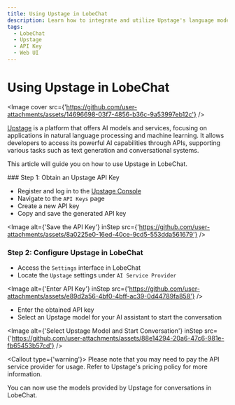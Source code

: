 ```yaml
---
title: Using Upstage in LobeChat
description: Learn how to integrate and utilize Upstage's language model APIs in LobeChat.
tags:
  - LobeChat
  - Upstage
  - API Key
  - Web UI
---
```


# Using Upstage in LobeChat

<Image cover src={'https://github.com/user-attachments/assets/14696698-03f7-4856-b36c-9a53997eb12c'} />

[Upstage](https://www.upstage.ai/) is a platform that offers AI models and services, focusing on applications in natural language processing and machine learning. It allows developers to access its powerful AI capabilities through APIs, supporting various tasks such as text generation and conversational systems.

This article will guide you on how to use Upstage in LobeChat.

<Steps>
  ### Step 1: Obtain an Upstage API Key

  - Register and log in to the [Upstage Console](https://console.upstage.ai/home)
  - Navigate to the `API Keys` page
  - Create a new API key
  - Copy and save the generated API key

  <Image alt={'Save the API Key'} inStep src={'https://github.com/user-attachments/assets/8a0225e0-16ed-40ce-9cd5-553dda561679'} />

  ### Step 2: Configure Upstage in LobeChat

  - Access the `Settings` interface in LobeChat
  - Locate the `Upstage` settings under `AI Service Provider`

  <Image alt={'Enter API Key'} inStep src={'https://github.com/user-attachments/assets/e89d2a56-4bf0-4bff-ac39-0d44789fa858'} />

  - Enter the obtained API key
  - Select an Upstage model for your AI assistant to start the conversation

  <Image alt={'Select Upstage Model and Start Conversation'} inStep src={'https://github.com/user-attachments/assets/88e14294-20a6-47c6-981e-fb65453b57cd'} />

  <Callout type={'warning'}>
    Please note that you may need to pay the API service provider for usage. Refer to Upstage's
    pricing policy for more information.
  </Callout>
</Steps>

You can now use the models provided by Upstage for conversations in LobeChat.
